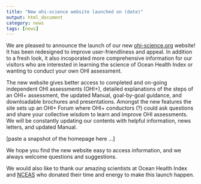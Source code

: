 ```yaml
---
title: "New ohi-science website launched on (date)"
output: html_document
category: news
tags: [news]
---
```


We are pleased to announce the launch of our new [ohi-science.org](http://ohi-science.org/) website! It has been redesigned to improve user-friendliness and appeal. In addition to a fresh look, it also incoporated more comprehensive information for our visitors who are interested in learning the science of Ocean Health Index or wanting to conduct your own OHI assessment. 

The new website gives better access to completed and on-going independent OHI assessments (OHI+), detailed explanations of the steps of an OHI+ assessment, the updated Manual, goal-by-goal guidance, and downloadable brochures and presentations. Amongst the new features the site sets up an OHI+ Forum where OHI+ conductors (?) could ask questions and share your collective wisdom to learn and improve OHI assessments.  We will be constantly updating our contents with helpful information, news letters, and updated Manual.  

[paste a snapshot of the homepage here ...]

We hope you find the new website easy to access information, and we always welcome questions and suggestions. 

We would also like to thank our amazing scientists at Ocean Health Index and [NCEAS](https://www.nceas.ucsb.edu/) who donated their time and energy to make this launch happen. 


